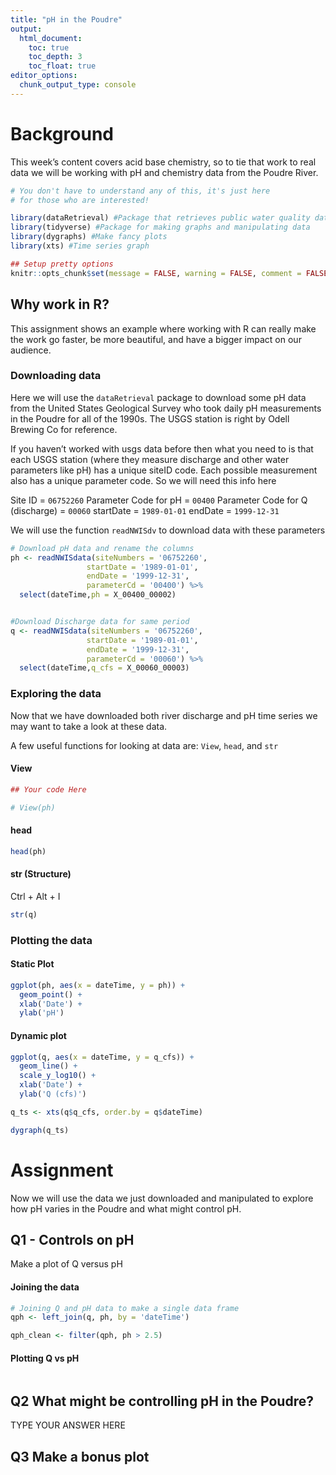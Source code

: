 ```yaml
---
title: "pH in the Poudre"
output:
  html_document:
    toc: true
    toc_depth: 3
    toc_float: true
editor_options: 
  chunk_output_type: console
---
```


# Background


This week's content covers acid base chemistry, so to tie that 
work to real data we will be working with pH and 
chemistry data from the Poudre River. 

```r

# You don't have to understand any of this, it's just here 
# for those who are interested!

library(dataRetrieval) #Package that retrieves public water quality data
library(tidyverse) #Package for making graphs and manipulating data
library(dygraphs) #Make fancy plots
library(xts) #Time series graph

## Setup pretty options
knitr::opts_chunk$set(message = FALSE, warning = FALSE, comment = FALSE)
```

## Why work in R? 

This assignment shows an example where working with R can really 
make the work go faster, be more beautiful, and have a bigger
impact on our audience. 

### Downloading data

Here we will use the `dataRetrieval` package to download some pH
data from the United States Geological Survey who took daily pH
measurements in the Poudre for all of the 1990s. The USGS
station is right by Odell Brewing Co for reference.

If you haven't worked with usgs data before then what you need to is 
that each USGS station (where they measure discharge and other 
water parameters like pH) has a unique siteID code. Each possible
measurement also has a unique parameter code. So we will need 
this info here

Site ID = `06752260`
Parameter Code for pH = `00400`
Parameter Code for Q (discharge) = `00060`
startDate = `1989-01-01`
endDate = `1999-12-31`

We will use the function `readNWISdv` to download data with these
parameters

```r

# Download pH data and rename the columns
ph <- readNWISdata(siteNumbers = '06752260',
                 startDate = '1989-01-01',
                 endDate = '1999-12-31',
                 parameterCd = '00400') %>%
  select(dateTime,ph = X_00400_00002)


#Download Discharge data for same period
q <- readNWISdata(siteNumbers = '06752260',
                 startDate = '1989-01-01',
                 endDate = '1999-12-31',
                 parameterCd = '00060') %>%
  select(dateTime,q_cfs = X_00060_00003)

```


### Exploring the data

Now that we have downloaded both river discharge and pH time
series we may want to take a look at these data. 

A few useful functions for looking at data are:
`View`, `head`, and `str`

#### View

```r
## Your code Here

# View(ph)


```

#### head

```r
head(ph)

```

#### str (Structure)

Ctrl + Alt + I

```r
str(q)

```


### Plotting the data



#### Static Plot

```r

ggplot(ph, aes(x = dateTime, y = ph)) + 
  geom_point() +
  xlab('Date') + 
  ylab('pH')

```

#### Dynamic plot

```r
ggplot(q, aes(x = dateTime, y = q_cfs)) + 
  geom_line() + 
  scale_y_log10() + 
  xlab('Date') + 
  ylab('Q (cfs)')

q_ts <- xts(q$q_cfs, order.by = q$dateTime)

dygraph(q_ts)
```


# Assignment

Now we will use the data we just downloaded and manipulated to explore how pH varies in the Poudre and what might control
pH. 



## Q1 - Controls on pH

Make a plot of Q versus pH

#### Joining the data

```r

# Joining Q and pH data to make a single data frame
qph <- left_join(q, ph, by = 'dateTime')

qph_clean <- filter(qph, ph > 2.5)
```

#### Plotting Q vs pH


```r

```


## Q2 What might be controlling pH in the Poudre? 

TYPE YOUR ANSWER HERE


## Q3 Make a bonus plot

```r

```

